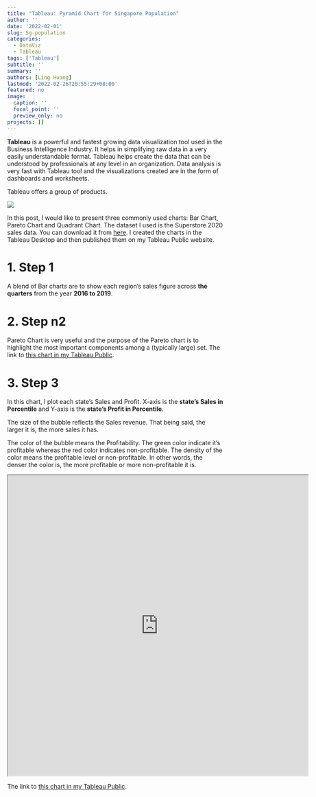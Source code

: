 ```yaml
---
title: "Tableau: Pyramid Chart for Singapore Population"
author: ''
date: '2022-02-01'
slug: Sg-population
categories:
  - DataViz
  - Tableau
tags: ['Tableau']
subtitle: ''
summary: ''
authors: [Ling Huang]
lastmod: '2022-02-26T20:55:29+08:00'
featured: no
image:
  caption: ''
  focal_point: ''
  preview_only: no
projects: []
---
```


**Tableau** is a powerful and fastest growing data visualization tool used in the Business Intelligence Industry. It helps in simplifying raw data in a very easily understandable format. Tableau helps create the data that can be understood by professionals at any level in an organization. Data analysis is very fast with Tableau tool and the visualizations created are in the form of dashboards and worksheets.

Tableau offers a group of products.

![](TableauProductSuite.png)


In this post, I would like to present three commonly used charts: Bar Chart, Pareto Chart and Quadrant Chart. The dataset I used is the Superstore 2020 sales data. You can download it from [here](./Superstore2020.xls). I created the charts in the Tableau Desktop and then published them on my Tableau Public website.

# 1. Step 1

A blend of Bar charts are to show each region's sales figure across **the quarters** from the year **2016 to 2019**.

# 2. Step n2

Pareto Chart is very useful and the purpose of the Pareto chart is to highlight the most important components among a (typically large) set.
The link to [this chart in my Tableau Public](https://public.tableau.com/app/profile/hngling/viz/ParetoChart_16509549011250/Pareto).

# 3. Step 3  

In this chart, I plot each state's Sales and Profit. X-axis is the **state's Sales in Percentile** and Y-axis is the **state's Profit in Percentile**. 

The size of the bubble reflects the Sales revenue. That being said, the larger it is, the more sales it has.  

The color of the bubble means the Profitability. The green color indicate it's profitable whereas the red color indicates non-profitable. The density of the color means the profitable level or non-profitable. In other words, the denser the color is, the more profitable or more non-profitable it is.


<iframe src="https://public.tableau.com/views/QuadrantChart_16509548402850/Quadrant?:language=en-US&:display_count=n&:origin=viz_share_link&:showVizHome=no&:embed=true"
 width="700" height="700"></iframe>
 
 
The link to [this chart in my Tableau Public](https://public.tableau.com/views/QuadrantChart_16509548402850/Quadrant).





